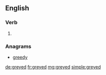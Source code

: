 ==English==

===Verb===
{{head|en}}

# {{en-past of|grey}}

===Anagrams===
* [[greedy#English|greedy]]

[[de:greyed]]
[[fr:greyed]]
[[mg:greyed]]
[[simple:greyed]]